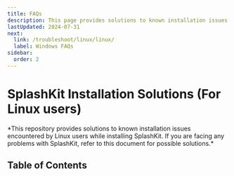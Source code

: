 ```yaml
---
title: FAQs
description: This page provides solutions to known installation issues encountered by Linux users while installing or using SplashKit.
lastUpdated: 2024-07-31
next:
  link: /troubleshoot/linux/linux/
  label: Windows FAQs
sidebar:
  order: 2
---
```


<h1>SplashKit Installation Solutions (For Linux users)</h1>
*This repository provides solutions to known installation issues encountered by Linux users while installing SplashKit. If you are facing any problems with SplashKit, refer to this document for possible solutions.*

## Table of Contents
